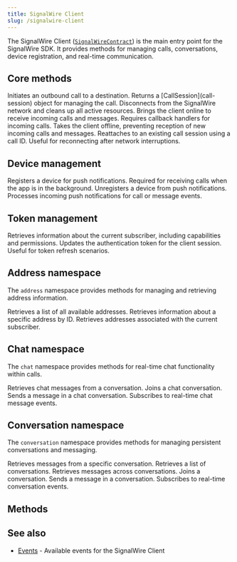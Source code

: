 ```yaml
---
title: SignalWire Client
slug: /signalwire-client
---
```



The SignalWire Client ([`SignalWireContract`](../Types#signalwirecontract)) is the main entry point for the SignalWire SDK. It provides methods for managing calls, conversations, device registration, and real-time communication.

## Core methods

<APIField name="dial" type="[Dial](signalwire-client/dial)">
  Initiates an outbound call to a destination. Returns a [CallSession](call-session) object for managing the call.
</APIField>

<APIField name="disconnect" type="void">
  Disconnects from the SignalWire network and cleans up all active resources.
</APIField>

<APIField name="online" type="[OnlineParams](/signalwire-client/online#onlineparams)">
  Brings the client online to receive incoming calls and messages. Requires callback handlers for incoming calls.
</APIField>

<APIField name="offline" type="void">
  Takes the client offline, preventing reception of new incoming calls and messages.
</APIField>

<APIField name="reattach" type="[ReattachParams](/signalwire-client/reattach#reattachparams)">
  Reattaches to an existing call session using a call ID. Useful for reconnecting after network interruptions.
</APIField>

## Device management

<APIField name="registerDevice" type="[RegisterDeviceParams](/signalwire-client/register-device#registerdeviceparams)">
  Registers a device for push notifications. Required for receiving calls when the app is in the background.
</APIField>

<APIField name="unregisterDevice" type="[UnregisterDeviceParams](/signalwire-client/unregister-device#unregisterdeviceparams)">
  Unregisters a device from push notifications.
</APIField>

<APIField name="handlePushNotification" type="[HandlePushNotificationParams](/signalwire-client/handle-push-notification#handlepushnotificationparams)">
  Processes incoming push notifications for call or message events.
</APIField>

## Token management

<APIField name="getSubscriberInfo" type="void">
  Retrieves information about the current subscriber, including capabilities and permissions.
</APIField>

<APIField name="updateToken" type="string">
  Updates the authentication token for the client session. Useful for token refresh scenarios.
</APIField>

## Address namespace

The `address` namespace provides methods for managing and retrieving address information.

<APIField name="address.getAddresses" type="void">
  Retrieves a list of all available addresses.
</APIField>

<APIField name="address.getAddress" type="string">
  Retrieves information about a specific address by ID.
</APIField>

<APIField name="address.getMyAddresses" type="void">
  Retrieves addresses associated with the current subscriber.
</APIField>

## Chat namespace

The `chat` namespace provides methods for real-time chat functionality within calls.

<APIField name="chat.getMessages" type="[GetConversationChatMessageParams](/signalwire-client/chat-get-messages#getconversationchatmessageparams)">
  Retrieves chat messages from a conversation.
</APIField>

<APIField name="chat.join" type="[JoinConversationParams](/signalwire-client/chat-join#joinconversationparams)">
  Joins a chat conversation.
</APIField>

<APIField name="chat.sendMessage" type="[SendConversationMessageParams](/signalwire-client/chat-send-message#sendconversationmessageparams)">
  Sends a message in a chat conversation.
</APIField>

<APIField name="chat.subscribe" type="[ConversationChatMessagesSubscribeParams](/signalwire-client/chat-subscribe#conversationchatmessagessubscribeparams)">
  Subscribes to real-time chat message events.
</APIField>

## Conversation namespace

The `conversation` namespace provides methods for managing persistent conversations and messaging.

<APIField name="conversation.getConversationMessages" type="[GetConversationMessagesParams](/signalwire-client/conversation-get-conversation-messages#getconversationmessagesparams)">
  Retrieves messages from a specific conversation.
</APIField>

<APIField name="conversation.getConversations" type="[GetConversationsParams](/signalwire-client/conversation-get-conversations#getconversationsparams)">
  Retrieves a list of conversations.
</APIField>

<APIField name="conversation.getMessages" type="[GetMessagesParams](/signalwire-client/conversation-get-messages#getmessagesparams)">
  Retrieves messages across conversations.
</APIField>

<APIField name="conversation.join" type="[JoinConversationParams](/signalwire-client/conversation-join#joinconversationparams)">
  Joins a conversation.
</APIField>

<APIField name="conversation.sendMessage" type="[SendConversationMessageParams](/signalwire-client/conversation-send-message#sendconversationmessageparams)">
  Sends a message in a conversation.
</APIField>

<APIField name="conversation.subscribe" type="[ConversationSubscribeCallback](/signalwire-client/conversation-subscribe#conversationsubscribecallback)">
  Subscribes to real-time conversation events.
</APIField>

## Methods

<DocCardList />

## See also

- [Events](/signalwire-client/events) - Available events for the SignalWire Client